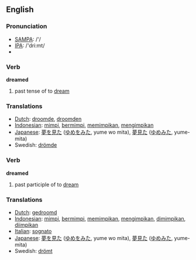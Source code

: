 ==English==

=== Pronunciation ===
*[[w:SAMPA|SAMPA]]: /'/
*[[w:IPA|IPA]]: /'dri:mt/
*{{audio|en-us-dreamed.ogg|Audio (US)}}

=== Verb ===

'''dreamed'''

# past tense of to [[dream]]

=== Translations ===
*[[Dutch]]: [[droomde]], [[droomden]]
*[[Indonesian]]: [[mimpi]], [[mimpi|bermimpi]], [[mimpi|memimpikan]], [[impi|mengimpikan]]
*[[Japanese]]: [[夢]]を[[見た]] ([[ゆめ]]を[[みた]], yume wo mita), [[夢見た]] ([[ゆめみた]], yume-mita)
*Swedish: [[drömde]]

=== Verb ===

'''dreamed'''

# past participle of to [[dream]]

=== Translations ===
*[[Dutch]]: [[gedroomd]]
*[[Indonesian]]: [[mimpi]], [[mimpi|bermimpi]], [[mimpi|memimpikan]], [[impi|mengimpikan]], [[mimpi|dimimpikan]], [[impi|diimpikan]]
*[[Italian]]: [[sognato]]
*[[Japanese]]: [[夢]]を[[見た]] ([[ゆめ]]を[[みた]], yume wo mita), [[夢見た]] ([[ゆめみた]], yume-mita)
*Swedish: [[drömt]]
